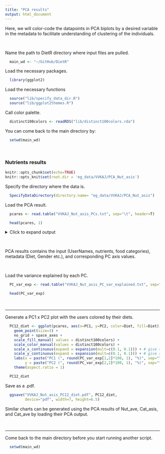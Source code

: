 ```yaml
---
title: "PCA results"
output: html_document
---
```


Here, we will color-code the datapoints in PCA biplots by a desired variable in the metadata to facilitate understanding of clustering of the individuals.

<br>

Name the path to DietR directory where input files are pulled.
```r
  main_wd <- "~/GitHub/DietR"
```

Load the necessary packages.
```r
  library(ggplot2)
```


Load the necessary functions
```r
  source("lib/specify_data_dir.R")
  source("lib/ggplot2themes.R")
```

Call color palette.
```r
  distinct100colors <- readRDS("lib/distinct100colors.rda")
```

You can come back to the main directory by:
```r
  setwd(main_wd)
```

<br>

### Nutrients results 

```r
knitr::opts_chunk$set(echo=TRUE)
knitr::opts_knit$set(root.dir = 'eg_data/VVKAJ/PCA_Nut_asis')
```

Specify the directory where the data is.
```r
  SpecifyDataDirectory(directory.name= "eg_data/VVKAJ/PCA_Nut_asis")
```
<!-- [NOTE] SpecifyDataDirectory function is not executed by R markdown, but just showing  -->
<!--  the code so that this tutorial will have the same code as the R script.  -->


Load the PCA result.
```r
  pcares <- read.table("VVKAJ_Nut_asis_PCs.txt", sep="\t", header=T)
```

```r
  head(pcares, 1)
```

<details>
  <summary>Click to expand output</summary>
```r
head(pcares, 1)
```
</details>

<br>

PCA results contains the input (UserNames, nutrients, food categories), metadata (Diet, Gender etc.), and corresponding PC axis values.

<br>

Load the variance explained by each PC.
```r
  PC_var_exp <- read.table("VVKAJ_Nut_asis_PC_var_explained.txt", sep="\t", header=T)
```

```r
  head(PC_var_exp)
```

<br>

---

Generate a PC1 x PC2 plot with the users colored by their diets.
```r
  PC12_diet <- ggplot(pcares, aes(x=PC1, y=PC2, color=Diet, fill=Diet)) + 
    geom_point(size=3) +
    no_grid + space_axes +
    scale_fill_manual( values = distinct100colors) +
    scale_color_manual(values = distinct100colors) +
    scale_x_continuous(expand = expansion(mult=c(0.1, 0.1))) + # give some space on the lower and the upper limits of X.
    scale_y_continuous(expand = expansion(mult=c(0.1, 0.1))) + # give some space on the lower and the upper limits of Y.
    labs(x = paste("PC1 (", round(PC_var_exp[1,2]*100, 1), "%)", sep=""),  
         y = paste("PC2 (", round(PC_var_exp[2,2]*100, 1), "%)", sep="")) +
    theme(aspect.ratio = 1)
```


```r
  PC12_diet
```

Save as a .pdf.
```r
  ggsave("VVKAJ_Nut_asis_PC12_diet.pdf", PC12_diet, 
         device="pdf", width=7, height=6.5)
```

Similar charts can be generated using the PCA results of Nut_ave, Cat_asis, and Cat_ave by loading their PCA output.

<br>

---

Come back to the main directory before you start running another script.
```r
  setwd(main_wd)
```
  

